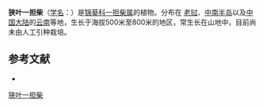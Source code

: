 {{Speciesbox
| name = 狭叶一担柴
| status = 
| status_system = 
| image = 
| genus = Colona
| species = thorelii
| authority = (Gagn.) Burret
}}

'''狭叶一担柴'''（[[学名|学名]]：{{lang|la|''Colona thorelii''}}）是[[锦葵科|锦葵科]][[一担柴属|一担柴属]]的植物。分布在 [[老挝|老挝]]、[[中南半岛|中南半岛]]以及[[中国大陆|中国大陆]]的[[云南|云南]]等地，生长于海拔500米至800米的地区，常生长在山地中，目前尚未由人工引种栽培。

== 参考文献 ==
<div class="references-small">
* {{cite web| url =http://www.bioinfo.cn/db05/KmzwSpecies.php?action=view&id=22498| title =狭叶一担柴| work =《中国高等植物数据库全库》| publisher =中国科学院微生物研究所| author =昆明植物研究所| accessdate =2009-02-25| deadurl =yes| archiveurl =https://web.archive.org/web/20160305025337/http://www.bioinfo.cn/db05/KmzwSpecies.php?action=view&id=22498| archivedate =2016-03-05}}
</div>
{{Taxonbar|from=Q5777692}}

[[Category:一担柴属|狭叶一担柴]]


{{植物小作品}}